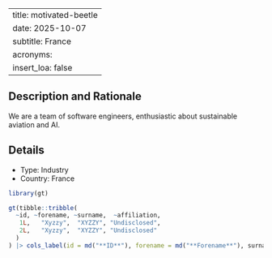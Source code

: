 
---
title: motivated-beetle
date: 2025-10-07
subtitle: France
acronyms:
  insert_loa: false
---

## Description and Rationale

We are a team of software engineers, enthusiastic about sustainable aviation and AI.

## Details

* Type: Industry
* Country: France

```r
library(gt)

gt(tibble::tribble(
  ~id, ~forename, ~surname,  ~affiliation,
   1L,   "Xyzzy",  "XYZZY", "Undisclosed",
   2L,   "Xyzzy",  "XYZZY", "Undisclosed"
  )
) |> cols_label(id = md("**ID**"), forename = md("**Forename**"), surname ~ md("**Surname**"), affiliation ~ md("**Affiliation**"))
```
